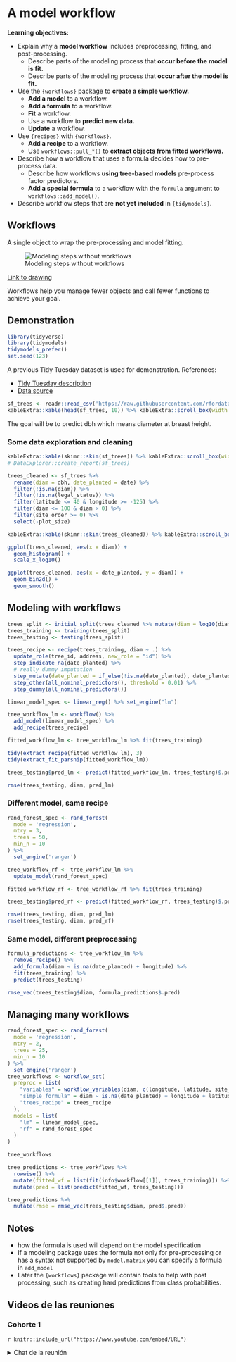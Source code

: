 # A model workflow

**Learning objectives:**

- Explain why a **model workflow** includes preprocessing, fitting, and post-processing.
  - Describe parts of the modeling process that **occur before the model is fit.**
  - Describe parts of the modeling process that **occur after the model is fit.**
- Use the `{workflows}` package to **create a simple workflow.**
  - **Add a model** to a workflow.
  - **Add a formula** to a workflow.
  - **Fit** a workflow.
  - Use a workflow to **predict new data.**
  - **Update** a workflow.
- Use `{recipes}` with `{workflows}`.
  - **Add a recipe** to a workflow.
  - Use `workflows::pull_*()` to **extract objects from fitted workflows.**
- Describe how a workflow that uses a formula decides how to pre-process data.
  - Describe how workflows **using tree-based models** pre-process factor predictors.
  - **Add a special formula** to a workflow with the `formula` argument to `workflows::add_model()`.
- Describe workflow steps that are **not yet included** in `{tidymodels}`.

## Workflows

A single object to wrap the pre-processing and model fitting.

![Modeling steps without workflows](images/08_modeling_steps_without_workflows.png)

[Link to drawing](https://docs.google.com/drawings/d/1TbasFufN0y2vmj83Gn5u3IUx7Fsov0Ls3_Vqr6ns8FU/edit)

Workflows help you manage fewer objects and call fewer functions to achieve your goal.

## Demonstration

```r
library(tidyverse)
library(tidymodels)
tidymodels_prefer()
set.seed(123)
```


A previous Tidy Tuesday dataset is used for demonstration. References:

- [Tidy Tuesday description](https://github.com/rfordatascience/tidytuesday/blob/master/data/2020/2020-01-28/readme.md)
- [Data source](https://data.sfgov.org/City-Infrastructure/Street-Tree-List/tkzw-k3nq)

```r
sf_trees <- readr::read_csv('https://raw.githubusercontent.com/rfordatascience/tidytuesday/master/data/2020/2020-01-28/sf_trees.csv')
kableExtra::kable(head(sf_trees, 10)) %>% kableExtra::scroll_box(width = '100%')
```

The goal will be to predict dbh which means diameter at breast height.

### Some data exploration and cleaning

```r
kableExtra::kable(skimr::skim(sf_trees)) %>% kableExtra::scroll_box(width = '100%')
# DataExplorer::create_report(sf_trees)
```


```r
trees_cleaned <- sf_trees %>%
  rename(diam = dbh, date_planted = date) %>%
  filter(!is.na(diam)) %>%
  filter(!is.na(legal_status)) %>%
  filter(latitude <= 40 & longitude >= -125) %>%
  filter(diam <= 100 & diam > 0) %>%
  filter(site_order >= 0) %>%
  select(-plot_size)

kableExtra::kable(skimr::skim(trees_cleaned)) %>% kableExtra::scroll_box(width = '100%')
```

```r
ggplot(trees_cleaned, aes(x = diam)) +
  geom_histogram() +
  scale_x_log10()

ggplot(trees_cleaned, aes(x = date_planted, y = diam)) +
  geom_bin2d() +
  geom_smooth()
```

## Modeling with workflows

```r
trees_split <- initial_split(trees_cleaned %>% mutate(diam = log10(diam)), prop = 0.8)
trees_training <- training(trees_split)
trees_testing <- testing(trees_split)
```

```r
trees_recipe <- recipe(trees_training, diam ~ .) %>%
  update_role(tree_id, address, new_role = "id") %>%
  step_indicate_na(date_planted) %>%
  # really dummy imputation
  step_mutate(date_planted = if_else(!is.na(date_planted), date_planted, as.Date('1950-01-01'))) %>%
  step_other(all_nominal_predictors(), threshold = 0.01) %>%
  step_dummy(all_nominal_predictors())

linear_model_spec <- linear_reg() %>% set_engine("lm")

tree_workflow_lm <- workflow() %>%
  add_model(linear_model_spec) %>%
  add_recipe(trees_recipe)
```

```r
fitted_workflow_lm <- tree_workflow_lm %>% fit(trees_training)

tidy(extract_recipe(fitted_workflow_lm), 3)
tidy(extract_fit_parsnip(fitted_workflow_lm))
```

```r
trees_testing$pred_lm <- predict(fitted_workflow_lm, trees_testing)$.pred

rmse(trees_testing, diam, pred_lm)
```

### Different model, same recipe

```r
rand_forest_spec <- rand_forest(
  mode = 'regression',
  mtry = 3,
  trees = 50,
  min_n = 10
) %>% 
  set_engine('ranger')

tree_workflow_rf <- tree_workflow_lm %>%
  update_model(rand_forest_spec)

fitted_workflow_rf <- tree_workflow_rf %>% fit(trees_training)

trees_testing$pred_rf <- predict(fitted_workflow_rf, trees_testing)$.pred

rmse(trees_testing, diam, pred_lm)
rmse(trees_testing, diam, pred_rf)
```


### Same model, different preprocessing

```r
formula_predictions <- tree_workflow_lm %>%
  remove_recipe() %>% 
  add_formula(diam ~ is.na(date_planted) + longitude) %>%
  fit(trees_training) %>%
  predict(trees_testing)

rmse_vec(trees_testing$diam, formula_predictions$.pred)
```

## Managing many workflows

```r
rand_forest_spec <- rand_forest(
  mode = 'regression',
  mtry = 2,
  trees = 25,
  min_n = 10
) %>% 
  set_engine('ranger')
tree_workflows <- workflow_set(
  preproc = list(
    "variables" = workflow_variables(diam, c(longitude, latitude, site_order)),
    "simple_formula" = diam ~ is.na(date_planted) + longitude + latitude,
    "trees_recipe" = trees_recipe
  ),
  models = list(
    "lm" = linear_model_spec,
    "rf" = rand_forest_spec
  )
)

tree_workflows
```

```r
tree_predictions <- tree_workflows %>%
  rowwise() %>%
  mutate(fitted_wf = list(fit(info$workflow[[1]], trees_training))) %>%
  mutate(pred = list(predict(fitted_wf, trees_testing)))

tree_predictions %>%
  mutate(rmse = rmse_vec(trees_testing$diam, pred$.pred))
```


## Notes

- how the formula is used will depend on the model specification
- If a modeling package uses the formula not only for pre-processing or has a syntax not supported by `model.matrix` you can specify a formula in `add_model`
- Later the `{workflows}` package will contain tools to help with post processing, such as creating hard predictions from class probabilities.



## Videos de las reuniones

### Cohorte 1

`r knitr::include_url("https://www.youtube.com/embed/URL")`

<details>
  <summary> Chat de la reunión </summary>
  
```
LOG
```
</details>
